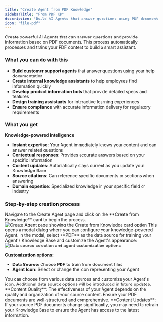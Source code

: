 ```yaml
---
title: "Create Agent from PDF Knowledge"
sidebarTitle: "From PDF KB"
description: "Build AI Agents that answer questions using PDF document knowledge bases"
icon: "file-pdf"
---
```


Create powerful AI Agents that can answer questions and provide information based on PDF documents. This process automatically processes and trains your PDF content to build a smart assistant.

### What you can do with this

- **Build customer support agents** that answer questions using your help documentation
- **Create internal knowledge assistants** to help employees find information quickly
- **Develop product information bots** that provide detailed specs and features
- **Design training assistants** for interactive learning experiences
- **Ensure compliance** with accurate information delivery for regulatory requirements

### What you get

**Knowledge-powered intelligence**

- **Instant expertise**: Your Agent immediately knows your content and can answer related questions
- **Contextual responses**: Provides accurate answers based on your specific information
- **Content updates**: Automatically stays current as you update your Knowledge Base
- **Source citations**: Can reference specific documents or sections when answering
- **Domain expertise**: Specialized knowledge in your specific field or industry

### Step-by-step creation process

<Steps>
<Step title="Click Create from Knowledge card">
  Navigate to the Create Agent page and click on the **Create from Knowledge** card to begin the process.

  <Frame>
  <img src="/images/dashboard/knowledge/website/create-from-kb-step-1.png" alt="Create Agent page showing the Create from Knowledge card option" />
  </Frame>

  <Check>
  This opens a modal dialog where you can configure your knowledge-powered Agent.
  </Check>
</Step>

<Step title="Select PDF data source and customize Agent">
  In the modal, select **PDF** as the data source for training your Agent's Knowledge Base and customize the Agent's appearance:

  <Frame>
  <img src="/images/dashboard/knowledge/website/create-from-kb-step-2.png" alt="Data source selection and agent customization options" />
  </Frame>

  **Customization options:**
  - **Data Source**: Choose **PDF** to train from document files
  - **Agent Icon**: Select or change the icon representing your Agent

  <Info>
  You can choose from various data sources and customize your Agent's icon. Additional data source options will be introduced in future updates.
  </Info>
</Step>
</Steps>


<Steps>
  <PdfSource />
</Steps>


<Tip>
  **Content Quality**: The effectiveness of your Agent depends on the quality
  and organization of your source content. Ensure your PDF documents are
  well-structured and comprehensive.
</Tip>

<Warning>
  **Content Updates**: If your source PDF documents change significantly,
  you may need to retrain your Knowledge Base to ensure the Agent has access to
  the latest information.
</Warning>
